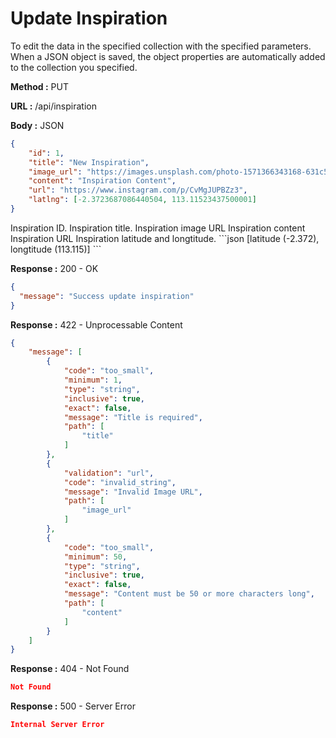 
# Update Inspiration

To edit the data in the specified collection with the specified parameters.
When a JSON object is saved, the object properties are automatically added to the collection you specified.

**Method :** <Badge variant="info">PUT</Badge>

**URL :** <Badge variant="dark">/api/inspiration</Badge>

**Body :** <Badge variant="purple">JSON</Badge>

```json
{
    "id": 1,
    "title": "New Inspiration",
	"image_url": "https://images.unsplash.com/photo-1571366343168-631c5bcca7a4?q=80&w=720",
	"content": "Inspiration Content",
	"url": "https://www.instagram.com/p/CvMgJUPBZz3",
	"latlng": [-2.3723687086440504, 113.11523437500001]
}
```

<Param name='id' type='number' required={true}>
  Inspiration ID.
</Param>
<Param name='title' type='string' required={true}>
    Inspiration title.
</Param>
<Param name="image_url" type="string" required={true}>
    Inspiration image URL
</Param>
<Param name="content" type="string" required={true}>
    Inspiration content
</Param>
<Param name="url" type="string">
    Inspiration URL
</Param>
<Param name="latlng" type="array of double">
	Inspiration latitude and longtitude. 
	```json
	[latitude (-2.372), longtitude (113.115)]
	```
</Param>

**Response :** <BadgeOutline variant="success">200 - OK</BadgeOutline>

```json
{
  "message": "Success update inspiration"
}
```

**Response :** <BadgeOutline variant="info">422 - Unprocessable Content</BadgeOutline>

```json
{
    "message": [
        {
            "code": "too_small",
            "minimum": 1,
            "type": "string",
            "inclusive": true,
            "exact": false,
            "message": "Title is required",
            "path": [
                "title"
            ]
        },
        {
            "validation": "url",
            "code": "invalid_string",
            "message": "Invalid Image URL",
            "path": [
                "image_url"
            ]
        },
        {
            "code": "too_small",
            "minimum": 50,
            "type": "string",
            "inclusive": true,
            "exact": false,
            "message": "Content must be 50 or more characters long",
            "path": [
                "content"
            ]
        }
    ]
}
```

**Response :** <BadgeOutline variant="warning">404 - Not Found</BadgeOutline>

```json
Not Found
```

**Response :** <BadgeOutline variant="danger">500 - Server Error</BadgeOutline>

```json
Internal Server Error
```
